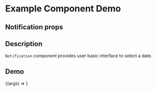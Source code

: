 
<Meta title="Example/Notification" component={Notification} />

# Example Component Demo

## Notification props
<Props of={Notification} />

## Description

`Notification` component provides user basic interface to select a date.

## Demo

<Canvas>
  <Story name="Example Notification">
    {(args) => <Notification {...args} />}
  </Story>
</Canvas>